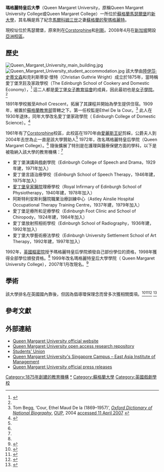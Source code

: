 {{Infobox University
|name = Queen Margaret University
|image= Queen Margaret University main building.jpg
|established = 2007年獲大學資格<br>1875年，The Edinburgh School of Cookery
|type = [[公立大學|公立大學]]
|principal = [[佩特拉·文德|佩特拉·文德]]教授<ref>{{cite web| url = http://www.qmu.ac.uk/the_university/vice-chancellor.htm| title = Professor Petra Wend| accessdate = 2007-04-11| archiveurl = https://web.archive.org/web/20090915213243/http://www.qmu.ac.uk/the_university/vice-chancellor.htm| archivedate = 2009-09-15| deadurl = yes}}</ref>
|chancellor = [[Tom_Farmer|Sir Tom Farmer]]
| students       = {{HESA student population|INSTID=0100}}（{{HESA year}}）<ref name="HESA citation">{{HESA citation}}</ref>
| undergrad      = {{HESA undergraduate population|INSTID=0100}}（{{HESA year}}）<ref name="HESA citation"/>
| postgrad       = {{HESA postgraduate population|INSTID=0100}}（{{HESA year}}）<ref name="HESA citation"/>
|campus =
|city = [[馬瑟爾堡|馬瑟爾堡]]
|country = [[蘇格蘭|蘇格蘭]]
|website = http://www.qmu.ac.uk
}}

'''瑪格麗特皇后大學'''（Queen Margaret University，原稱Queen Margaret University College或Queen Margaret College）一所位於[[蘇格蘭|蘇格蘭]][[馬瑟爾堡|馬瑟爾堡]]的[[新大學|新大學]]，其名稱是爲了紀念[[馬爾科姆三世|馬爾科姆三世]]之妻[[蘇格蘭的聖瑪格麗特|蘇格蘭的聖瑪格麗特]]。

現校址位於馬瑟爾堡，原來則在[[Corstorphine|Corstorphine]]和[[利斯_(愛丁堡)|利斯]]。2008年4月在[[新加坡|新加坡]]開設[[瑪格麗特皇后大學亞洲校區|亞洲校區]]。

==歷史==
[[Image:Queen_Margaret_University_main_building.jpg|thumb]]
[[File:Queen_Margaret_University_student_accommodation.jpg|thumb]]
該大學由[[陸伊莎·史蒂文森|陸伊莎·史蒂文森]]和克利斯蒂安·懷特（Christian Guthrie Wright）成立於1875年，當時稱愛丁堡烹飪及家政學校（The Edinburgh School of Cookery and Domestic Economy），<ref name="QMHistory">{{cite web|url=http://www.qmu.ac.uk/the_university_college/history.htm |title=History: From Edinburgh School of Cookery to Queen Margaret University |accessdate=2007-04-11 |publisher=Queen Margaret University |archiveurl=https://web.archive.org/web/20070216191206/http://www.qmu.ac.uk/the_university_college/history.htm |archivedate=2007-02-16 |deadurl=yes }}</ref> 這二人都是[[愛丁堡女子教育協會|愛丁堡女子教育協會]]的成員，因此最初也是[[女子學院|女子學院]]。<ref name="QMHistory" />

1891年學校搬至Atholl Crescent，拓展了其課程并開始為學生提供住宿。1909年，被置於[[蘇格蘭地方政府教育部|蘇格蘭教育部]]管轄之下。第一任校監是Ethel De la Cour。<ref>Tom Begg, ‘Cour, Ethel Maud De la (1869–1957)’, ''[[Oxford_Dictionary_of_National_Biography|Oxford Dictionary of National Biography]]'', [[Oxford_University_Press|OUP]], 2004 [http://www.oxforddnb.com/view/article/52733 accessed 11 April 2007] {{Wayback|url=http://www.oxforddnb.com/view/article/52733 |date=20160303201847 }}</ref> 此人在1930年退休，同年大學改名愛丁堡家政學院（ Edinburgh College of Domestic Science）。<ref name="ExecConsultation">{{cite web| url = http://www.scotland.gov.uk/Publications/2006/07/QMUCUniversityTitle/Q/Page/2| title = Consultation on Award of University Title to Queen Margaret University College| accessdate = 2007-04-11| publisher = Scottish Executive| archive-date = 2014-03-13| archive-url = https://web.archive.org/web/20140313003243/http://www.scotland.gov.uk/Publications/2006/07/QMUCUniversityTitle/Q/Page/2| dead-url = no}}</ref>

1961年有了[[Corstorphine|Corstorphine]]校區，此校區在1970年由[[愛麗斯王妃_(格洛斯特公爵夫人)|愛麗斯王妃]]剪綵，公爵夫人到2004年去世為止一直是該大學贊助人<ref name="QMHistory" /> 1972年，改名瑪格麗特皇后學院（Queen Margaret College）。<ref name="QMHistory" /> 隨後擴展了特別是在護理與醫療保健方面的學科，以下是被吸納入該大學的教育機構：<ref name="QMHistory" />

*愛丁堡演講與戲劇學院（Edinburgh College of Speech and Drama，1929年建，1971年加入）
*愛丁堡言語治療學校（Edinburgh School of Speech Therapy，1946年建，1975年加入）
*[[愛丁堡皇家醫院|愛丁堡皇家醫院]]理療學校（Royal Infirmary of Edinburgh School of Physiotherapy，1940年建，1978年加入）
*阿斯特利安斯利醫院職業治療訓練中心（Astley Ainslie Hospital Occupational Therapy Training Centre，1937年建，1979年加入）
*愛丁堡足療所和足療學校（Edinburgh Foot Clinic and School of Chiropody，1924年建，1984年加入）
*愛丁堡放射照相術學校（Edinburgh School of Radiography，1936年建，1992年加入）
*愛丁堡大學藝術療法學校（Edinburgh University Settlement School of Art Therapy，1992年建，1997年加入）

1992年，[[英國樞密院|英國樞密院]]授予瑪格麗特皇后學院頒發自己部份學位的資格，1998年獲得全部學位頒發資格。<ref name="ExecConsultation" /> 1999年改名瑪格麗特皇后大學學院（ Queen Margaret University College），2007年1月改現名。<ref>{{Cite web |url=http://www.qmced.ac.uk/marketing/relocate/default.htm |title=QM relocates |access-date=2013-10-11 |archive-url=https://web.archive.org/web/20050831222434/http://www.qmced.ac.uk/marketing/relocate/default.htm |archive-date=2005-08-31 |dead-url=yes }}</ref>

==學術==

{{Infobox UK university rankings
| ARWU_N = 
| ARWU_W =
| QS_N =
| QS_W = 801-1000
| THE_N =
| THE_W =
| LINE_1 = 0
| Complete = 75
| The_Guardian = 65
| Times/Sunday_Times = 89
}}
該大學排名在英國國內靠後，但因為倡導環保理念而曾多次獲相關獎項。<ref>{{cite web|url=http://www.qmu.ac.uk:80/ |title=QMU wons eGovernment National Award |accessdate=2011-02-14 |archiveurl=https://web.archive.org/web/20070126144429/http://www.qmu.ac.uk//marketing/press_releases/egov.htm |archivedate=26 January 2007 |deadurl=no }}</ref><ref>{{cite web|url=http://www.qmu.ac.uk:80/ |title=QMU picks up gold at green awards |accessdate=2011-02-14 |archiveurl=https://web.archive.org/web/20070126144429/http://www.qmu.ac.uk//marketing/press_releases/QMU_wins_Gold_at_Green_Awards.htm |archivedate=26 January 2007 |deadurl=no }}</ref><ref>{{cite web|url=http://www.qmu.ac.uk:80/ |title=Award proves recycling is not a lot of rubbish |accessdate=2011-02-14 |archiveurl=https://web.archive.org/web/20070126144429/http://www.qmu.ac.uk//marketing/press_releases/recycling.htm |archivedate=26 January 2007 |deadurl=no }}</ref> <ref>{{cite web|url=http://www.qmu.ac.uk:80/ |title=Queen Margaret University awarded ‘Green Apple’ |accessdate=2011-02-14 |archiveurl=https://web.archive.org/web/20070126144429/http://www.qmu.ac.uk//marketing/press_releases/QMU_awarded_green_apple.htm |archivedate=26 January 2007 |deadurl=no }}</ref>

==參考文獻==
{{Reflist|2}}

==外部連結==
*[http://www.qmu.ac.uk Queen Margaret University official website] {{Wayback|url=http://www.qmu.ac.uk/ |date=20070126144429 }}
*[http://eresearch.qmu.ac.uk Queen Margaret University open access research repository] {{Wayback|url=http://eresearch.qmu.ac.uk/ |date=20210305224738 }}
*[http://www.qmusu.org.uk Students' Union] {{Wayback|url=http://www.qmusu.org.uk/ |date=20210125112015 }}
*[http://www.easb.edu.sg Queen Margaret University's Singapore Campus – East Asia Institute of Management] {{Wayback|url=http://www.easb.edu.sg/ |date=20160115054321 }}
*[https://web.archive.org/web/20140107142809/http://www.qmu.ac.uk/media_relations/press_releases.htm Queen Margaret University official press releases]

{{英國大學}}

{{coord|55.931342|N|3.073018|W|source:dewiki_region:GB-ELN_type:landmark|format=dms|display=title}}

[[Category:1875年創建的教育機構|Category:1875年創建的教育機構]]
[[Category:瑪格麗特皇后大學|*]]
[[Category:蘇格蘭大學|Category:蘇格蘭大學]]
[[Category:英國戲劇學校|Category:英國戲劇學校]]